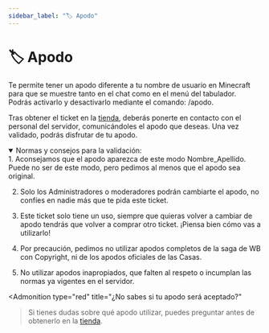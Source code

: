 ```yaml
---
sidebar_label: "🏷️ Apodo"
---
```


# 🏷️ Apodo

Te permite tener un apodo diferente a tu nombre de usuario en Minecraft para que se muestre tanto en el chat como en el menú del tabulador. Podrás activarlo y desactivarlo mediante el comando: <Highlight color="#e4a911">/apodo</Highlight>.

Tras obtener el ticket en la <a href="https://tienda.alohomora.es/" target="_blank">tienda</a>, deberás ponerte en contacto con el personal del servidor, comunicándoles el apodo que deseas. Una vez validado, podrás disfrutar de tu apodo.

<details className="trasparent" open>
  <summary>
Normas y consejos para la validación:
  </summary>
1. Aconsejamos que el apodo aparezca de este modo Nombre_Apellido. Puede no ser de este modo, pero pedimos al menos que el apodo sea original.

2. Solo los Administradores o moderadores podrán cambiarte el apodo, no confíes en nadie más que te pida este ticket.

3. Este ticket solo tiene un uso, siempre que quieras volver a cambiar de apodo tendrás que volver a comprar otro ticket. ¡Piensa bien cómo vas a utilizarlo!

4. Por precaución, pedimos no utilizar apodos completos de la saga de WB con Copyright, ni de los apodos oficiales de las Casas.

5. No utilizar apodos inapropiados, que falten al respeto o incumplan las normas ya vigentes en el servidor.

<Admonition
  type="red"
  title="¿No sabes si tu apodo será aceptado?"
>Si tienes dudas sobre qué apodo utilizar, puedes preguntar antes de obtenerlo en la <a href="https://tienda.alohomora.es/" target="_blank">tienda</a>.</Admonition>
</details>
